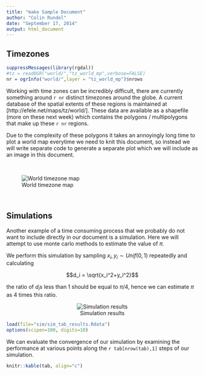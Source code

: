 ```yaml
---
title: "make Sample Document"
author: "Colin Rundel"
date: "September 17, 2014"
output: html_document
---
```


## Timezones

```r
suppressMessages(library(rgdal))
#tz = readOGR("world/","tz_world_mp",verbose=FALSE)
nr = ogrInfo("world/",layer = "tz_world_mp")$nrows
```

Working with time zones can be incredibly difficult, there are currently something around `r nr` distinct timezones around the globe. A current database of the spatial extents of these regions is maintained at [http://efele.net/maps/tz/world/]. These data are available as a shapefile (more on these next week) which contains the polygons / multipolygons that make up these `r nr` regions.

Due to the complexity of these polygons it takes an annoyingly long time to plot a world map everytime we need to knit this document, so instead we will write separate code to generate a separate plot which we will include as an image in this document.

<br/>

![World timezone map](tz/tz.png)

<br/>

## Simulations

Another example of a time consuming process that we probably do not want to include directly in our document is a simulation. Here we will attempt to use monte carlo methods to estimate the value of $\pi$.

We perform this simulation by sampling $x_i,y_i \sim Unif(0,1)$ repeatedly and calculating 

$$d_i = \sqrt{x_i^2+y_i^2}$$

the ratio of $d_i$s less than 1 should be equal to $\pi/4$, hence we can estimate $\pi$ as 4 times this ratio.

<div style="text-align:center">
![Simulation results](sim/sim.png)
</div>

```r
load(file="sim/sim_tab_results.Rdata")
options(scipen=100, digits=10)
```

We can evaluate the convergence of our simulation by examining the performance at various points along the `r tab[nrow(tab),1]` steps of our simulation.

```r
knitr::kable(tab, align="c")
```

